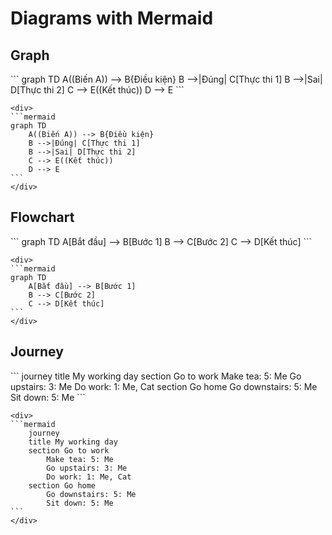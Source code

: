 

# Diagrams with Mermaid
## Graph

<div className='dual_layout'>
    <div>
        ```
            graph TD
                A((Biến A)) --> B{Điều kiện}
                B -->|Đúng| C[Thực thi 1]
                B -->|Sai| D[Thực thi 2]
                C --> E((Kết thúc))
                D --> E
        ```
    </div>

    <div>
    ```mermaid
    graph TD
        A((Biến A)) --> B{Điều kiện}
        B -->|Đúng| C[Thực thi 1]
        B -->|Sai| D[Thực thi 2]
        C --> E((Kết thúc))
        D --> E
    ```
    </div>
</div>

## Flowchart

<div className='dual_layout'>
    <div>
        ```
            graph TD
                A[Bắt đầu] --> B[Bước 1]
                B --> C[Bước 2]
                C --> D[Kết thúc]
        ```
    </div>

    <div>
    ```mermaid
    graph TD
        A[Bắt đầu] --> B[Bước 1]
        B --> C[Bước 2]
        C --> D[Kết thúc]
    ```
    </div>
</div>

## Journey

<div className=''>
    <div>
        ```
            journey
            title My working day
            section Go to work
                Make tea: 5: Me
                Go upstairs: 3: Me
                Do work: 1: Me, Cat
            section Go home
                Go downstairs: 5: Me
                Sit down: 5: Me
                ```
    </div>

    <div>
    ```mermaid
        journey
        title My working day
        section Go to work
            Make tea: 5: Me
            Go upstairs: 3: Me
            Do work: 1: Me, Cat
        section Go home
            Go downstairs: 5: Me
            Sit down: 5: Me
    ```
    </div>
</div>
